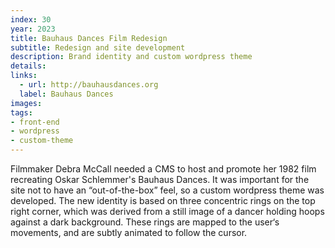 ```yaml
---
index: 30
year: 2023
title: Bauhaus Dances Film Redesign
subtitle: Redesign and site development
description: Brand identity and custom wordpress theme
details: 
links:
  - url: http://bauhausdances.org
  label: Bauhaus Dances
images:
tags: 
- front-end
- wordpress
- custom-theme
---
```


Filmmaker Debra McCall needed a CMS to host and promote her 1982 film recreating Oskar Schlemmer's Bauhaus Dances. It was important for the site not to have an “out-of-the-box” feel, so a custom wordpress theme was developed. The new identity is based on three concentric rings on the top right corner, which was derived from a still image of a dancer holding hoops against a dark background. These rings are mapped to the user‘s movements, and are subtly animated to follow the cursor.